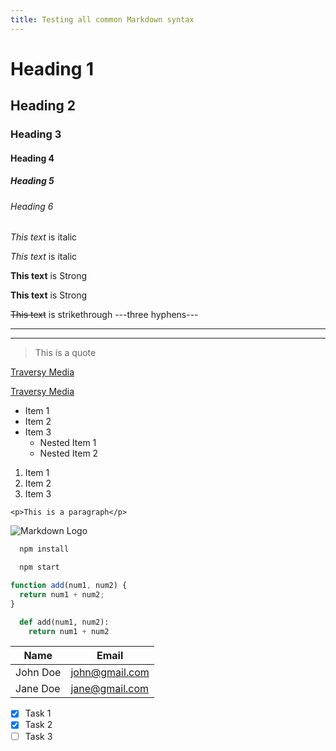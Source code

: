 ```yaml
---
title: Testing all common Markdown syntax
---
```


# Heading 1

## Heading 2

### Heading 3

#### Heading 4

##### Heading 5

###### Heading 6

_This text_ is italic

_This text_ is italic

**This text** is Strong

**This text** is Strong

~~This text~~ is strikethrough
---three hyphens---

---

---

> This is a quote

[Traversy Media](http://www.traversymedia.com)

[Traversy Media](http://www.traversymedia.com 'Traversy Media')

- Item 1
- Item 2
- Item 3
  - Nested Item 1
  - Nested Item 2

1. Item 1
1. Item 2
1. Item 3

`<p>This is a paragraph</p>`

![Markdown Logo](https://markdown-here.com/img/icon256.png)

```bash
  npm install

  npm start
```

```javascript
function add(num1, num2) {
  return num1 + num2;
}
```

```python
  def add(num1, num2):
    return num1 + num2
```

| Name     | Email          |
| -------- | -------------- |
| John Doe | john@gmail.com |
| Jane Doe | jane@gmail.com |

- [x] Task 1
- [x] Task 2
- [ ] Task 3
